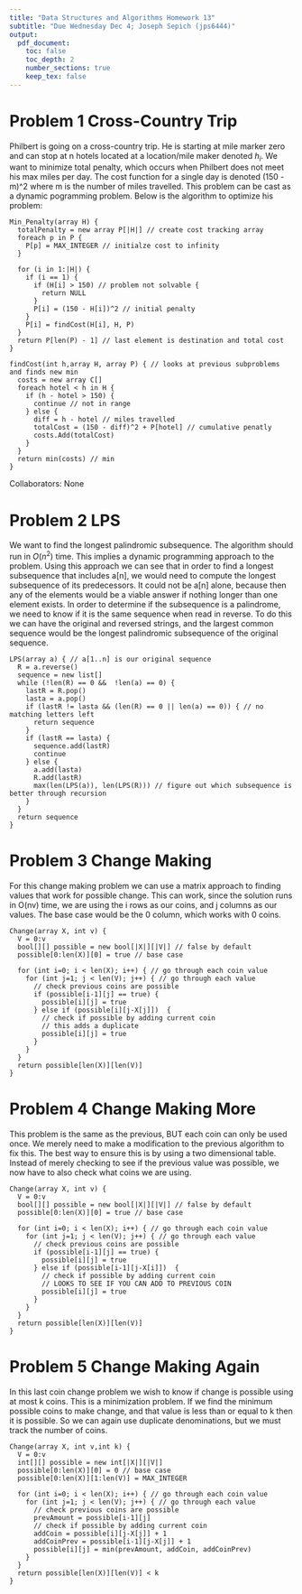 ```yaml
---
title: "Data Structures and Algorithms Homework 13"
subtitle: "Due Wednesday Dec 4; Joseph Sepich (jps6444)"
output:
  pdf_document:
    toc: false
    toc_depth: 2
    number_sections: true
    keep_tex: false
---
```


# Problem 1 Cross-Country Trip

Philbert is going on a cross-country trip. He is starting at mile marker zero and can stop at n hotels located at a location/mile maker denoted $h_i$. We want to minimize total penalty, which occurs when Philbert does not meet his max miles per day. The cost function for a single day is denoted (150 - m)^2 where m is the number of miles travelled. This problem can be cast as a dynamic pogramming problem. Below is the algorithm to optimize his problem:

```{}
Min_Penalty(array H) {
  totalPenalty = new array P[|H|] // create cost tracking array
  foreach p in P {
    P[p] = MAX_INTEGER // initialze cost to infinity
  }
  
  for (i in 1:|H|) {
    if (i == 1) {
      if (H[i] > 150) // problem not solvable {
        return NULL
      }
      P[i] = (150 - H[i])^2 // initial penalty
    }
    P[i] = findCost(H[i], H, P)
  }
  return P[len(P) - 1] // last element is destination and total cost
}

findCost(int h,array H, array P) { // looks at previous subproblems and finds new min
  costs = new array C[]
  foreach hotel < h in H {
    if (h - hotel > 150) {
      continue // not in range
    } else {
      diff = h - hotel // miles travelled
      totalCost = (150 - diff)^2 + P[hotel] // cumulative penatly
      costs.Add(totalCost)
    }
  }
  return min(costs) // min 
}
```

Collaborators: None

\pagebreak

# Problem 2 LPS

We want to find the longest palindromic subsequence. The algorithm should run in $O(n^2)$ time. This implies a dynamic programming approach to the problem. Using this approach we can see that in order to find a longest subsequence that includes a[n], we would need to compute the longest subsequence of its predecessors. It could not be a[n] alone, because then any of the elements would be a viable answer if nothing longer than one element exists. In order to determine if the subsequence is a palindrome, we need to know if it is the same sequence when read in reverse. To do this we can have the original and reversed strings, and the largest common sequence would be the longest palindromic subsequence of the original sequence.

```{}
LPS(array a) { // a[1..n] is our original sequence
  R = a.reverse()
  sequence = new list[]
  while (!len(R) == 0 &&  !len(a) == 0) {
    lastR = R.pop()
    lasta = a.pop()
    if (lastR != lasta && (len(R) == 0 || len(a) == 0)) { // no matching letters left
      return sequence
    }
    if (lastR == lasta) {
      sequence.add(lastR)
      continue
    } else {
      a.add(lasta)
      R.add(lastR)
      max(len(LPS(a)), len(LPS(R))) // figure out which subsequence is better through recursion
    }
  }
  return sequence
}
```

\pagebreak

# Problem 3 Change Making

For this change making problem we can use a matrix approach to finding values that work for possible change. This can work, since the solution runs in O(nv) time, we are using the i rows as our coins, and j columns as our values. The base case would be the 0 column, which works with 0 coins.

```{}
Change(array X, int v) {
  V = 0:v
  bool[][] possible = new bool[|X|][|V|] // false by default
  possible[0:len(X)][0] = true // base case
  
  for (int i=0; i < len(X); i++) { // go through each coin value
    for (int j=1; j < len(V); j++) { // go through each value
      // check previous coins are possible
      if (possible[i-1][j] == true) {
        possible[i][j] = true
      } else if (possible[i][j-X[j]])  {
        // check if possible by adding current coin
        // this adds a duplicate
        possible[i][j] = true
      }
    }
  }
  return possible[len(X)][len(V)]
}
```

\pagebreak

# Problem 4 Change Making More

This problem is the same as the previous, BUT each coin can only be used once. We merely need to make a modification to the previous algorithm to fix this. The best way to ensure this is by using a two dimensional table. Instead of merely checking to see if the previous value was possible, we now have to also check what coins we are using.

```{}
Change(array X, int v) {
  V = 0:v
  bool[][] possible = new bool[|X|][|V|] // false by default
  possible[0:len(X)][0] = true // base case
  
  for (int i=0; i < len(X); i++) { // go through each coin value
    for (int j=1; j < len(V); j++) { // go through each value
      // check previous coins are possible
      if (possible[i-1][j] == true) {
        possible[i][j] = true
      } else if (possible[i-1][j-X[i]])  {
        // check if possible by adding current coin
        // LOOKS TO SEE IF YOU CAN ADD TO PREVIOUS COIN
        possible[i][j] = true
      }
    }
  }
  return possible[len(X)][len(V)]
}
```

\pagebreak

# Problem 5 Change Making Again


In this last coin change problem we wish to know if change is possible using at most k coins. This is a minimization problem. If we find the minimum possible coins to make change, and that value is less than or equal to k then it is possible. So we can again use duplicate denominations, but we must track the number of coins.

```{}
Change(array X, int v,int k) {
  V = 0:v
  int[][] possible = new int[|X|][|V|]
  possible[0:len(X)][0] = 0 // base case
  possible[0:len(X)][1:len(V)] = MAX_INTEGER
  
  for (int i=0; i < len(X); i++) { // go through each coin value
    for (int j=1; j < len(V); j++) { // go through each value
      // check previous coins are possible
      prevAmount = possible[i-1][j]
      // check if possible by adding current coin
      addCoin = possible[i][j-X[j]] + 1
      addCoinPrev = possible[i-1][j-X[j]] + 1
      possible[i][j] = min(prevAmount, addCoin, addCoinPrev)
    }
  }
  return possible[len(X)][len(V)] < k
}
```






























